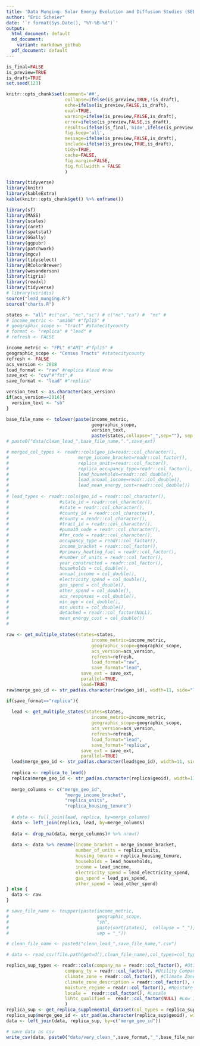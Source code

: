 ```yaml
---
title: 'Data Munging: Solar Energy Evolution and Diffusion Studies (SEEDS) Rooftop Energy Potential of Low Income Communities in America (REPLICA) Dataset'
author: "Eric Scheier"
date: '`r format(Sys.Date(), "%Y-%B-%d")`'
output:
  html_document: default
  md_document:
    variant: markdown_github
  pdf_document: default
---
```


```r
is_final=FALSE
is_preview=TRUE
is_draft=TRUE
set.seed(123)

knitr::opts_chunk$set(comment='##', 
                      collapse=ifelse(is_preview,TRUE,!is_draft),
                      echo=ifelse(is_preview,FALSE,is_draft),
                      eval=TRUE,
                      warning=ifelse(is_preview,FALSE,is_draft),
                      error=ifelse(is_preview,FALSE,is_draft),
                      results=ifelse(is_final,'hide',ifelse(is_preview,'hide','asis')),
                      fig.keep='all',
                      message=ifelse(is_preview,FALSE,is_draft),
                      include=ifelse(is_preview,TRUE,is_draft),
                      tidy=TRUE,
                      cache=FALSE,
                      fig.margin=FALSE,
                      fig.fullwidth = FALSE
                      )
```

```r
library(tidyverse)
library(knitr)
library(kableExtra)
kable(knitr::opts_chunk$get() %>% enframe())
```


```r
library(sf)
library(MASS)
library(scales)
library(caret)
library(spatstat)
library(GGally)
library(ggpubr)
library(patchwork)
library(mgcv)
library(tidyselect)
library(RColorBrewer)
library(wesanderson)
library(tigris)
library(readxl)
library(tidyverse)
# library(viridis)
source("lead_munging.R")
source("charts.R")
```

```r
states <- "all" #c("ca", "nc","sc") # c("nc","ca") #  "nc" #
# income_metric <- "ami68" #"fpl15" #
# geographic_scope <- "tract" #statecitycounty
# format <- "replica" # "lead" #
# refresh <- FALSE

income_metric <- "FPL" #"AMI" #"fpl15" #
geographic_scope <- "Census Tracts" #statecitycounty
refresh <- FALSE
acs_version <- 2018
load_format <- "raw" #replica #lead #raw
save_ext <- "csv"#"fst",#
save_format <- "lead" #"replica"

version_text <- as.character(acs_version)
if(acs_version==2016){
  version_text <- "sh"
}

base_file_name <- tolower(paste(income_metric,
                                geographic_scope,
                                version_text,
                                paste(states,collapse="_",sep=""), sep = "_"))
# paste0("data/clean_lead_",base_file_name,".",save_ext)
```


```r
# merged_col_types <- readr::cols(geo_id=readr::col_character(),
#                          merge_income_bracket=readr::col_factor(),
#                          replica_units=readr::col_factor(),
#                          replica_occupancy_type=readr::col_factor(),
#                          lead_households=readr::col_double(),
#                          lead_annual_income=readr::col_double(),
#                          lead_mean_energy_cost=readr::col_double())
# 
# lead_types <- readr::cols(geo_id = readr::col_character(), 
#                   #state_id = readr::col_character(),
#                   #state = readr::col_character(),
#                   #county_id = readr::col_character(),
#                   #county = readr::col_character(),
#                   #tract_id = readr::col_character(),
#                   #puma10_code = readr::col_character(),
#                   #fmr_code = readr::col_character(),
#                   occupancy_type = readr::col_factor(),
#                   income_bracket = readr::col_factor(),
#                   #primary_heating_fuel = readr::col_factor(),
#                   #number_of_units = readr::col_factor(),
#                   year_constructed = readr::col_factor(),
#                   households = col_double(),
#                   annual_income = col_double(),
#                   electricity_spend = col_double(),
#                   gas_spend = col_double(),
#                   other_spend = col_double(),
#                   acs_responses = col_double(),
#                   min_age = col_double(),
#                   min_units = col_double(),
#                   detached = readr::col_factor(NULL),
#                   mean_energy_cost = col_double())
# 

```


```r
raw <- get_multiple_states(states=states,
                                income_metric=income_metric,
                                geographic_scope=geographic_scope,
                                acs_version=acs_version,
                                refresh=refresh,
                                load_format="raw",
                                save_format="lead",
                            save_ext = save_ext,
                            parallel=TRUE,
                            load=TRUE)
raw$merge_geo_id <- str_pad(as.character(raw$geo_id), width=11, side="left", pad="0")
```


```r
if(save_format=="replica"){
  
  lead <- get_multiple_states(states=states,
                                income_metric=income_metric,
                                geographic_scope=geographic_scope,
                                acs_version=acs_version,
                                refresh=refresh,
                                load_format="lead",
                                save_format="replica",
                            save_ext = save_ext,
                            parallel=TRUE)
  lead$merge_geo_id <- str_pad(as.character(lead$geo_id), width=11, side="left", pad="0")
  
  replica <- replica_to_lead()
  replica$merge_geo_id <- str_pad(as.character(replica$geoid), width=11, side="left", pad="0")
  
  merge_columns <- c("merge_geo_id", 
                      "merge_income_bracket", 
                      "replica_units",
                      "replica_housing_tenure")
  
  # data <- full_join(lead, replica, by=merge_columns)
  data <- left_join(replica, lead, by=merge_columns)
  
  data <- drop_na(data, merge_columns)# %>% nrow()
  
  data <- data %>% rename(income_bracket = merge_income_bracket,
                          number_of_units = replica_units,
                          housing_tenure = replica_housing_tenure,
                          households = lead_households,
                          income = lead_income,
                          electricity_spend = lead_electricity_spend,
                          gas_spend = lead_gas_spend,
                          other_spend = lead_other_spend)
} else {
  data <- raw
}

# save_file_name <- toupper(paste(income_metric,
#                                 geographic_scope,
#                                 "sh",
#                                 paste(sort(states),  collapse = "_"), 
#                                 sep = "_"))

# clean_file_name <- paste0("clean_lead_",save_file_name,".csv")

# data <- read_csv(file.path(getwd(),clean_file_name),col_types=col_types)
```

```r
replica_sup_types <- readr::cols(company_na = readr::col_factor(), #Utility Company Name
                      company_ty = readr::col_factor(), #Utility Company Type
                      climate_zone = readr::col_factor(), #Climate Zone
                      climate_zone_description = readr::col_factor(), #Climate Zone Description
                      moisture_regime = readr::col_factor(), #Moisture Regime
                      locale =  readr::col_factor(), #Locale
                      lihtc_qualified =  readr::col_factor(NULL) #Low Income Tax Credit Qualification (T/F)
                      )
replica_sup <- get_replica_supplemental_dataset(col_types = replica_sup_types)
replica_sup$merge_geo_id <- str_pad(as.character(replica_sup$geoid), width=11, side="left", pad="0")
data <- left_join(data, replica_sup, by=c("merge_geo_id"))
```


```r
# save data as csv
write_csv(data, paste0("data/very_clean_",save_format,"_",base_file_name,".csv"))
```



